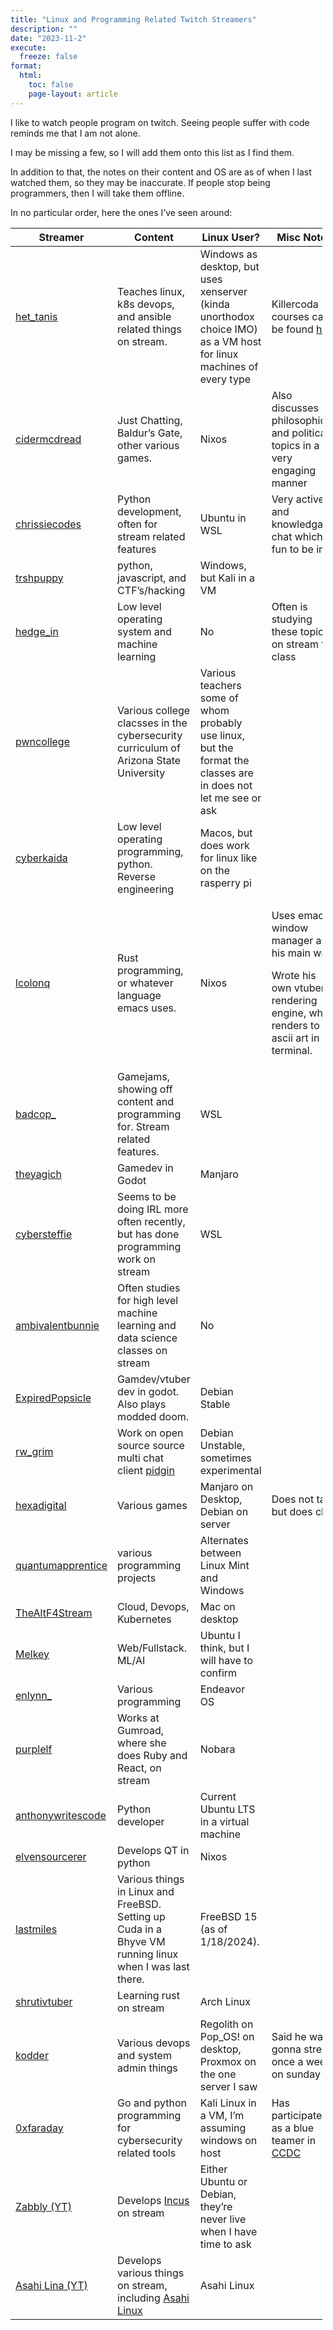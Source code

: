 ```yaml
---
title: "Linux and Programming Related Twitch Streamers"
description: ""
date: "2023-11-2"
execute:
  freeze: false
format:
  html:
    toc: false
    page-layout: article
---
```


I like to watch people program on twitch. Seeing people suffer with code reminds me that I am not alone.

I may be missing a few, so I will add them onto this list as I find them.

In addition to that, the notes on their content and OS are as of when I last watched them, so they may be inaccurate. If people stop being programmers, then I will take them offline.

In no particular order, here the ones I've seen around:

+--------------------------------------------------------------+---------------------------------------------------------------------------------------------------------+--------------------------------------------------------------------------------------------------------------------+------------------------------------------------------------------------------------+
| Streamer                                                     | Content                                                                                                 | Linux User?                                                                                                        | Misc Notes                                                                         |
+==============================================================+=========================================================================================================+====================================================================================================================+====================================================================================+
| [het_tanis](https://www.twitch.tv/het_tanis)                 | Teaches linux, k8s devops, and ansible related things on stream.                                        | Windows as desktop, but uses xenserver (kinda unorthodox choice IMO) as a VM host for linux machines of every type | Killercoda courses can be found [here](https://killercoda.com/het-tanis)           |
+--------------------------------------------------------------+---------------------------------------------------------------------------------------------------------+--------------------------------------------------------------------------------------------------------------------+------------------------------------------------------------------------------------+
| [cidermcdread](https://www.twitch.tv/cidermcdread)           | Just Chatting, Baldur's Gate, other various games.                                                      | Nixos                                                                                                              | Also discusses philosophical and political topics in a very engaging manner        |
+--------------------------------------------------------------+---------------------------------------------------------------------------------------------------------+--------------------------------------------------------------------------------------------------------------------+------------------------------------------------------------------------------------+
| [chrissiecodes](https://www.twitch.tv/chrissiecodes)         | Python development, often for stream related features                                                   | Ubuntu in WSL                                                                                                      | Very active and knowledgable chat which is fun to be in.                           |
+--------------------------------------------------------------+---------------------------------------------------------------------------------------------------------+--------------------------------------------------------------------------------------------------------------------+------------------------------------------------------------------------------------+
| [trshpuppy](https://www.twitch.tv/trshpuppy)                 | python, javascript, and CTF's/hacking                                                                   | Windows, but Kali in a VM                                                                                          |                                                                                    |
+--------------------------------------------------------------+---------------------------------------------------------------------------------------------------------+--------------------------------------------------------------------------------------------------------------------+------------------------------------------------------------------------------------+
| [hedge_in](https://www.twitch.tv/hedge_in)                   | Low level operating system and machine learning                                                         | No                                                                                                                 | Often is studying these topics on stream for class                                 |
+--------------------------------------------------------------+---------------------------------------------------------------------------------------------------------+--------------------------------------------------------------------------------------------------------------------+------------------------------------------------------------------------------------+
| [pwncollege](https://www.twitch.tv/pwncollege)               | Various college clacsses in the cybersecurity curriculum of Arizona State University                    | Various teachers some of whom probably use linux, but the format the classes are in does not let me see or ask     |                                                                                    |
+--------------------------------------------------------------+---------------------------------------------------------------------------------------------------------+--------------------------------------------------------------------------------------------------------------------+------------------------------------------------------------------------------------+
| [cyberkaida](https://www.twitch.tv/cyberkaida)               | Low level operating programming, python. Reverse engineering                                            | Macos, but does work for linux like on the rasperry pi                                                             |                                                                                    |
+--------------------------------------------------------------+---------------------------------------------------------------------------------------------------------+--------------------------------------------------------------------------------------------------------------------+------------------------------------------------------------------------------------+
| [lcolonq](https://www.twitch.tv/lcolonq)                     | Rust programming, or whatever language emacs uses.                                                      | Nixos                                                                                                              | Uses emacs window manager as his main wm.                                          |
|                                                              |                                                                                                         |                                                                                                                    |                                                                                    |
|                                                              |                                                                                                         |                                                                                                                    | Wrote his own vtuber rendering engine, which renders to ascii art in the terminal. |
+--------------------------------------------------------------+---------------------------------------------------------------------------------------------------------+--------------------------------------------------------------------------------------------------------------------+------------------------------------------------------------------------------------+
| [badcop\_](https://www.twitch.tv/badcop_)                    | Gamejams, showing off content and programming for. Stream related features.                             | WSL                                                                                                                |                                                                                    |
+--------------------------------------------------------------+---------------------------------------------------------------------------------------------------------+--------------------------------------------------------------------------------------------------------------------+------------------------------------------------------------------------------------+
| [theyagich](https://www.twitch.tv/theyagich)                 | Gamedev in Godot                                                                                        | Manjaro                                                                                                            |                                                                                    |
+--------------------------------------------------------------+---------------------------------------------------------------------------------------------------------+--------------------------------------------------------------------------------------------------------------------+------------------------------------------------------------------------------------+
| [cybersteffie](https://www.twitch.tv/cybersteffie)           | Seems to be doing IRL more often recently, but has done programming work on stream                      | WSL                                                                                                                |                                                                                    |
+--------------------------------------------------------------+---------------------------------------------------------------------------------------------------------+--------------------------------------------------------------------------------------------------------------------+------------------------------------------------------------------------------------+
| [ambivalentbunnie](https://www.twitch.tv/ambivalentbunnie)   | Often studies for high level machine learning and data science classes on stream                        | No                                                                                                                 |                                                                                    |
+--------------------------------------------------------------+---------------------------------------------------------------------------------------------------------+--------------------------------------------------------------------------------------------------------------------+------------------------------------------------------------------------------------+
| [ExpiredPopsicle](https://www.twitch.tv/expiredpopsicle)     | Gamdev/vtuber dev in godot. Also plays modded doom.                                                     | Debian Stable                                                                                                      |                                                                                    |
+--------------------------------------------------------------+---------------------------------------------------------------------------------------------------------+--------------------------------------------------------------------------------------------------------------------+------------------------------------------------------------------------------------+
| [rw_grim](https://www.twitch.tv/rw_grim)                     | Work on open source source multi chat client [pidgin](https://pidgin.im/)                               | Debian Unstable, sometimes experimental                                                                            |                                                                                    |
+--------------------------------------------------------------+---------------------------------------------------------------------------------------------------------+--------------------------------------------------------------------------------------------------------------------+------------------------------------------------------------------------------------+
| [hexadigital](https://www.twitch.tv/hexadigital)             | Various games                                                                                           | Manjaro on Desktop, Debian on server                                                                               | Does not talk, but does chat                                                       |
+--------------------------------------------------------------+---------------------------------------------------------------------------------------------------------+--------------------------------------------------------------------------------------------------------------------+------------------------------------------------------------------------------------+
| [quantumapprentice](https://www.twitch.tv/quantumapprentice) | various programming projects                                                                            | Alternates between Linux Mint and Windows                                                                          |                                                                                    |
+--------------------------------------------------------------+---------------------------------------------------------------------------------------------------------+--------------------------------------------------------------------------------------------------------------------+------------------------------------------------------------------------------------+
| [TheAltF4Stream](https://www.twitch.tv/thealtf4stream)       | Cloud, Devops, Kubernetes                                                                               | Mac on desktop                                                                                                     |                                                                                    |
+--------------------------------------------------------------+---------------------------------------------------------------------------------------------------------+--------------------------------------------------------------------------------------------------------------------+------------------------------------------------------------------------------------+
| [Melkey](https://www.twitch.tv/melkey)                       | Web/Fullstack. ML/AI                                                                                    | Ubuntu I think, but I will have to confirm                                                                         |                                                                                    |
+--------------------------------------------------------------+---------------------------------------------------------------------------------------------------------+--------------------------------------------------------------------------------------------------------------------+------------------------------------------------------------------------------------+
| [enlynn\_](https://www.twitch.tv/enlynn_)                    | Various programming                                                                                     | Endeavor OS                                                                                                        |                                                                                    |
+--------------------------------------------------------------+---------------------------------------------------------------------------------------------------------+--------------------------------------------------------------------------------------------------------------------+------------------------------------------------------------------------------------+
| [purplelf](https://www.twitch.tv/purplelf)                   | Works at Gumroad, where she does Ruby and React, on stream                                              | Nobara                                                                                                             |                                                                                    |
+--------------------------------------------------------------+---------------------------------------------------------------------------------------------------------+--------------------------------------------------------------------------------------------------------------------+------------------------------------------------------------------------------------+
| [anthonywritescode](https://www.twitch.tv/anthonywritescode) | Python developer                                                                                        | Current Ubuntu LTS in a virtual machine                                                                            |                                                                                    |
+--------------------------------------------------------------+---------------------------------------------------------------------------------------------------------+--------------------------------------------------------------------------------------------------------------------+------------------------------------------------------------------------------------+
| [elvensourcerer](https://www.twitch.tv/elvensourcerer)       | Develops QT in python                                                                                   | Nixos                                                                                                              |                                                                                    |
+--------------------------------------------------------------+---------------------------------------------------------------------------------------------------------+--------------------------------------------------------------------------------------------------------------------+------------------------------------------------------------------------------------+
| [lastmiles](https://www.twitch.tv/lastmiles)                 | Various things in Linux and FreeBSD. Setting up Cuda in a Bhyve VM running linux when I was last there. | FreeBSD 15 (as of 1/18/2024).                                                                                      |                                                                                    |
+--------------------------------------------------------------+---------------------------------------------------------------------------------------------------------+--------------------------------------------------------------------------------------------------------------------+------------------------------------------------------------------------------------+
| [shrutivtuber](https://www.twitch.tv/shrutivtuber)           | Learning rust on stream                                                                                 | Arch Linux                                                                                                         |                                                                                    |
+--------------------------------------------------------------+---------------------------------------------------------------------------------------------------------+--------------------------------------------------------------------------------------------------------------------+------------------------------------------------------------------------------------+
| [kodder](https://www.twitch.tv/kodder)                       | Various devops and system admin things                                                                  | Regolith on Pop_OS! on desktop, Proxmox on the one server I saw                                                    | Said he was gonna stream once a week on sunday                                     |
+--------------------------------------------------------------+---------------------------------------------------------------------------------------------------------+--------------------------------------------------------------------------------------------------------------------+------------------------------------------------------------------------------------+
| [0xfaraday](https://www.twitch.tv/0xfaraday)                 | Go and python programming for cybersecurity related tools                                               | Kali Linux in a VM, I'm assuming windows on host                                                                   | Has participated as a blue teamer in [CCDC](https://www.nationalccdc.org/)         |
+--------------------------------------------------------------+---------------------------------------------------------------------------------------------------------+--------------------------------------------------------------------------------------------------------------------+------------------------------------------------------------------------------------+
| [Zabbly (YT)](https://www.youtube.com/@TheZabbly)            | Develops [Incus](https://github.com/lxc/incus) on stream                                                | Either Ubuntu or Debian, they're never live when I have time to ask                                                |                                                                                    |
+--------------------------------------------------------------+---------------------------------------------------------------------------------------------------------+--------------------------------------------------------------------------------------------------------------------+------------------------------------------------------------------------------------+
| [Asahi Lina (YT)](https://www.youtube.com/@AsahiLina)        | Develops various things on stream, including [Asahi Linux](https://asahilinux.org/)                     | Asahi Linux                                                                                                        |                                                                                    |
+--------------------------------------------------------------+---------------------------------------------------------------------------------------------------------+--------------------------------------------------------------------------------------------------------------------+------------------------------------------------------------------------------------+